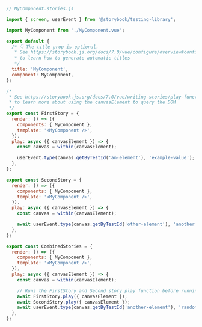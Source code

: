 ```js
// MyComponent.stories.js

import { screen, userEvent } from '@storybook/testing-library';

import MyComponent from './MyComponent.vue';

export default {
  /* 👇 The title prop is optional.
   * See https://storybook.js.org/docs/7.0/vue/configure/overview#configure-story-loading
   * to learn how to generate automatic titles
   */
  title: 'MyComponent',
  component: MyComponent,
};

/*
 * See https://storybook.js.org/docs/7.0/vue/writing-stories/play-function#working-with-the-canvas
 * to learn more about using the canvasElement to query the DOM
 */
export const FirstStory = {
  render: () => ({
    components: { MyComponent },
    template: '<MyComponent />',
  }),
  play: async ({ canvasElement }) => {
    const canvas = within(canvasElement);

    userEvent.type(canvas.getByTestId('an-element'), 'example-value');
  },
};

export const SecondStory = {
  render: () => ({
    components: { MyComponent },
    template: '<MyComponent />',
  }),
  play: async ({ canvasElement }) => {
    const canvas = within(canvasElement);

    await userEvent.type(canvas.getByTestId('other-element'), 'another value');
  },
};

export const CombinedStories = {
  render: () => ({
    components: { MyComponent },
    template: '<MyComponent />',
  }),
  play: async ({ canvasElement }) => {
    const canvas = within(canvasElement);

    // Runs the FirstStory and Second story play function before running this story's play function
    await FirstStory.play({ canvasElement });
    await SecondStory.play({ canvasElement });
    await userEvent.type(canvas.getByTestId('another-element'), 'random value');
  },
};
```
